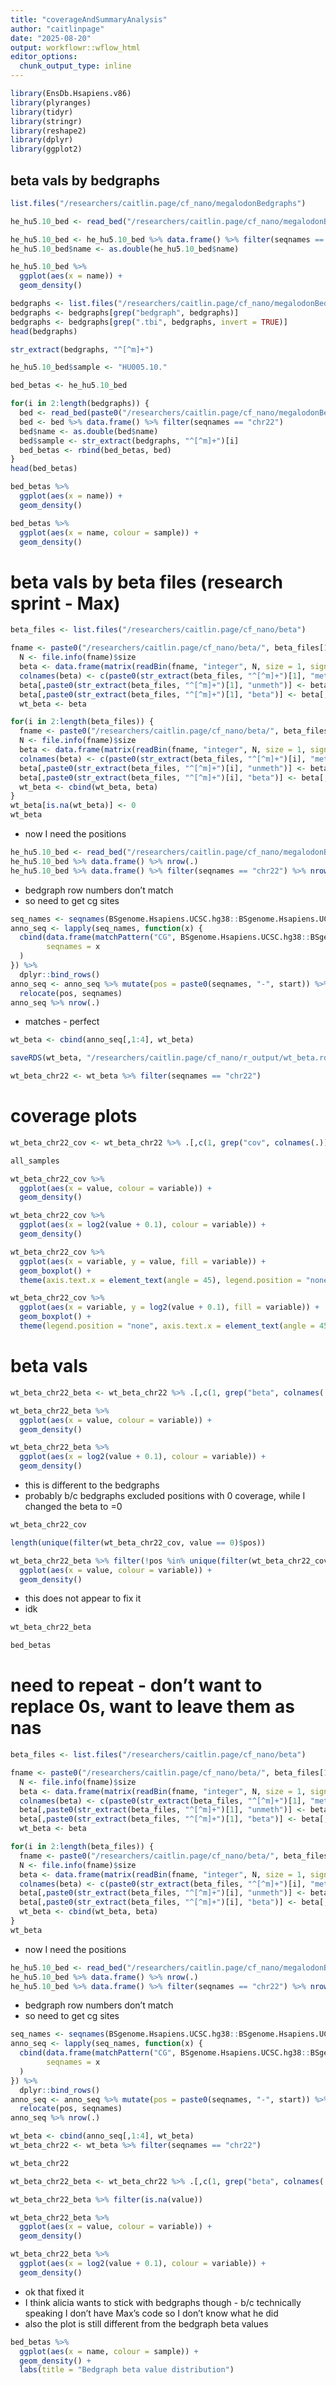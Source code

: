 ```yaml
---
title: "coverageAndSummaryAnalysis"
author: "caitlinpage"
date: "2025-08-20"
output: workflowr::wflow_html
editor_options:
  chunk_output_type: inline
---
```


```r
library(EnsDb.Hsapiens.v86)
library(plyranges)
library(tidyr)
library(stringr)
library(reshape2)
library(dplyr)
library(ggplot2)
```


## beta vals by bedgraphs

```r
list.files("/researchers/caitlin.page/cf_nano/megalodonBedgraphs")
```


```r
he_hu5.10_bed <- read_bed("/researchers/caitlin.page/cf_nano/megalodonBedgraphs/HU005.10.meg242.remora1.edgefix.modbam2bed.5mC.cut0.667.hg38.sorted.bedgraph.gz")
```

```r
he_hu5.10_bed <- he_hu5.10_bed %>% data.frame() %>% filter(seqnames == "chr22")
he_hu5.10_bed$name <- as.double(he_hu5.10_bed$name)
```

```r
he_hu5.10_bed %>% 
  ggplot(aes(x = name)) +
  geom_density()
```

```r
bedgraphs <- list.files("/researchers/caitlin.page/cf_nano/megalodonBedgraphs")
bedgraphs <- bedgraphs[grep("bedgraph", bedgraphs)]
bedgraphs <- bedgraphs[grep(".tbi", bedgraphs, invert = TRUE)]
head(bedgraphs)
```
```r
str_extract(bedgraphs, "^[^m]+")
```

```r
he_hu5.10_bed$sample <- "HU005.10."

bed_betas <- he_hu5.10_bed
```

```r
for(i in 2:length(bedgraphs)) {
  bed <- read_bed(paste0("/researchers/caitlin.page/cf_nano/megalodonBedgraphs/", bedgraphs[i]))
  bed <- bed %>% data.frame() %>% filter(seqnames == "chr22")
  bed$name <- as.double(bed$name)
  bed$sample <- str_extract(bedgraphs, "^[^m]+")[i]
  bed_betas <- rbind(bed_betas, bed)
}
head(bed_betas)
```

```r
bed_betas %>%
  ggplot(aes(x = name)) +
  geom_density()

bed_betas %>%
  ggplot(aes(x = name, colour = sample)) +
  geom_density()
```


# beta vals by beta files (research sprint - Max)

```r
beta_files <- list.files("/researchers/caitlin.page/cf_nano/beta")
```

```r
fname <- paste0("/researchers/caitlin.page/cf_nano/beta/", beta_files[1])
  N <- file.info(fname)$size
  beta <- data.frame(matrix(readBin(fname, "integer", N, size = 1, signed = FALSE), N / 2, 2, byrow=TRUE))
  colnames(beta) <- c(paste0(str_extract(beta_files, "^[^m]+")[1], "meth"), paste0(str_extract(beta_files, "^[^m]+")[1], "cov"))
  beta[,paste0(str_extract(beta_files, "^[^m]+")[1], "unmeth")] <- beta[,paste0(str_extract(beta_files, "^[^m]+")[1], "cov")] - beta[,paste0(str_extract(beta_files, "^[^m]+")[1], "meth")]
  beta[,paste0(str_extract(beta_files, "^[^m]+")[1], "beta")] <- beta[,paste0(str_extract(beta_files, "^[^m]+")[1], "meth")]/beta[,paste0(str_extract(beta_files, "^[^m]+")[1], "cov")]
  wt_beta <- beta
```

```r
for(i in 2:length(beta_files)) {
  fname <- paste0("/researchers/caitlin.page/cf_nano/beta/", beta_files[i])
  N <- file.info(fname)$size
  beta <- data.frame(matrix(readBin(fname, "integer", N, size = 1, signed = FALSE), N / 2, 2, byrow=TRUE))
  colnames(beta) <- c(paste0(str_extract(beta_files, "^[^m]+")[i], "meth"), paste0(str_extract(beta_files, "^[^m]+")[i], "cov"))
  beta[,paste0(str_extract(beta_files, "^[^m]+")[i], "unmeth")] <- beta[,paste0(str_extract(beta_files, "^[^m]+")[i], "cov")] - beta[,paste0(str_extract(beta_files, "^[^m]+")[i], "meth")]
  beta[,paste0(str_extract(beta_files, "^[^m]+")[i], "beta")] <- beta[,paste0(str_extract(beta_files, "^[^m]+")[i], "meth")]/beta[,paste0(str_extract(beta_files, "^[^m]+")[i], "cov")]
  wt_beta <- cbind(wt_beta, beta)
}
wt_beta[is.na(wt_beta)] <- 0
wt_beta
```
* now I need the positions
```r
he_hu5.10_bed <- read_bed("/researchers/caitlin.page/cf_nano/megalodonBedgraphs/HU005.10.meg242.remora1.edgefix.modbam2bed.5mC.cut0.667.hg38.sorted.bedgraph.gz")
he_hu5.10_bed %>% data.frame() %>% nrow(.)
he_hu5.10_bed %>% data.frame() %>% filter(seqnames == "chr22") %>% nrow(.)
```
* bedgraph row numbers don't match
* so need to get cg sites
```r
seq_names <- seqnames(BSgenome.Hsapiens.UCSC.hg38::BSgenome.Hsapiens.UCSC.hg38)[1:25]
anno_seq <- lapply(seq_names, function(x) {
  cbind(data.frame(matchPattern("CG", BSgenome.Hsapiens.UCSC.hg38::BSgenome.Hsapiens.UCSC.hg38[[x]])),
        seqnames = x
  )
}) %>%
  dplyr::bind_rows()
anno_seq <- anno_seq %>% mutate(pos = paste0(seqnames, "-", start)) %>%
  relocate(pos, seqnames)
anno_seq %>% nrow(.)
```
* matches - perfect

```r
wt_beta <- cbind(anno_seq[,1:4], wt_beta)
```

```r
saveRDS(wt_beta, "/researchers/caitlin.page/cf_nano/r_output/wt_beta.rds")
```


```r
wt_beta_chr22 <- wt_beta %>% filter(seqnames == "chr22")
```

# coverage plots

```r
wt_beta_chr22_cov <- wt_beta_chr22 %>% .[,c(1, grep("cov", colnames(.)))] %>% melt(id = "pos")
```
```r
all_samples
```


```r
wt_beta_chr22_cov %>%
  ggplot(aes(x = value, colour = variable)) +
  geom_density()

wt_beta_chr22_cov %>% 
  ggplot(aes(x = log2(value + 0.1), colour = variable)) +
  geom_density()
```

```r
wt_beta_chr22_cov %>%
  ggplot(aes(x = variable, y = value, fill = variable)) +
  geom_boxplot() +
  theme(axis.text.x = element_text(angle = 45), legend.position = "none")

wt_beta_chr22_cov %>%
  ggplot(aes(x = variable, y = log2(value + 0.1), fill = variable)) +
  geom_boxplot() +
  theme(legend.position = "none", axis.text.x = element_text(angle = 45))
```


# beta vals
```r
wt_beta_chr22_beta <- wt_beta_chr22 %>% .[,c(1, grep("beta", colnames(.)))] %>% melt(id = "pos")
```


```r
wt_beta_chr22_beta %>%
  ggplot(aes(x = value, colour = variable)) +
  geom_density()

wt_beta_chr22_beta %>%
  ggplot(aes(x = log2(value + 0.1), colour = variable)) +
  geom_density()
```
* this is different to the bedgraphs
* probably b/c bedgraphs excluded positions with 0 coverage, while I changed the beta to =0
```r
wt_beta_chr22_cov
```

```r
length(unique(filter(wt_beta_chr22_cov, value == 0)$pos))
```


```r
wt_beta_chr22_beta %>% filter(!pos %in% unique(filter(wt_beta_chr22_cov, value == 0)$pos)) %>%
  ggplot(aes(x = value, colour = variable)) +
  geom_density()
```
* this does not appear to fix it
* idk
```r
wt_beta_chr22_beta
```


```r
bed_betas
```

# need to repeat - don't want to replace 0s, want to leave them as nas


```r
beta_files <- list.files("/researchers/caitlin.page/cf_nano/beta")
```

```r
fname <- paste0("/researchers/caitlin.page/cf_nano/beta/", beta_files[1])
  N <- file.info(fname)$size
  beta <- data.frame(matrix(readBin(fname, "integer", N, size = 1, signed = FALSE), N / 2, 2, byrow=TRUE))
  colnames(beta) <- c(paste0(str_extract(beta_files, "^[^m]+")[1], "meth"), paste0(str_extract(beta_files, "^[^m]+")[1], "cov"))
  beta[,paste0(str_extract(beta_files, "^[^m]+")[1], "unmeth")] <- beta[,paste0(str_extract(beta_files, "^[^m]+")[1], "cov")] - beta[,paste0(str_extract(beta_files, "^[^m]+")[1], "meth")]
  beta[,paste0(str_extract(beta_files, "^[^m]+")[1], "beta")] <- beta[,paste0(str_extract(beta_files, "^[^m]+")[1], "meth")]/beta[,paste0(str_extract(beta_files, "^[^m]+")[1], "cov")]
  wt_beta <- beta
```

```r
for(i in 2:length(beta_files)) {
  fname <- paste0("/researchers/caitlin.page/cf_nano/beta/", beta_files[i])
  N <- file.info(fname)$size
  beta <- data.frame(matrix(readBin(fname, "integer", N, size = 1, signed = FALSE), N / 2, 2, byrow=TRUE))
  colnames(beta) <- c(paste0(str_extract(beta_files, "^[^m]+")[i], "meth"), paste0(str_extract(beta_files, "^[^m]+")[i], "cov"))
  beta[,paste0(str_extract(beta_files, "^[^m]+")[i], "unmeth")] <- beta[,paste0(str_extract(beta_files, "^[^m]+")[i], "cov")] - beta[,paste0(str_extract(beta_files, "^[^m]+")[i], "meth")]
  beta[,paste0(str_extract(beta_files, "^[^m]+")[i], "beta")] <- beta[,paste0(str_extract(beta_files, "^[^m]+")[i], "meth")]/beta[,paste0(str_extract(beta_files, "^[^m]+")[i], "cov")]
  wt_beta <- cbind(wt_beta, beta)
}
wt_beta
```
* now I need the positions
```r
he_hu5.10_bed <- read_bed("/researchers/caitlin.page/cf_nano/megalodonBedgraphs/HU005.10.meg242.remora1.edgefix.modbam2bed.5mC.cut0.667.hg38.sorted.bedgraph.gz")
he_hu5.10_bed %>% data.frame() %>% nrow(.)
he_hu5.10_bed %>% data.frame() %>% filter(seqnames == "chr22") %>% nrow(.)
```
* bedgraph row numbers don't match
* so need to get cg sites
```r
seq_names <- seqnames(BSgenome.Hsapiens.UCSC.hg38::BSgenome.Hsapiens.UCSC.hg38)[1:25]
anno_seq <- lapply(seq_names, function(x) {
  cbind(data.frame(matchPattern("CG", BSgenome.Hsapiens.UCSC.hg38::BSgenome.Hsapiens.UCSC.hg38[[x]])),
        seqnames = x
  )
}) %>%
  dplyr::bind_rows()
anno_seq <- anno_seq %>% mutate(pos = paste0(seqnames, "-", start)) %>%
  relocate(pos, seqnames)
anno_seq %>% nrow(.)

wt_beta <- cbind(anno_seq[,1:4], wt_beta)
wt_beta_chr22 <- wt_beta %>% filter(seqnames == "chr22")

wt_beta_chr22
```



```r
wt_beta_chr22_beta <- wt_beta_chr22 %>% .[,c(1, grep("beta", colnames(.)))] %>% melt(id = "pos")
```

```r
wt_beta_chr22_beta %>% filter(is.na(value))
```


```r
wt_beta_chr22_beta %>%
  ggplot(aes(x = value, colour = variable)) +
  geom_density()

wt_beta_chr22_beta %>%
  ggplot(aes(x = log2(value + 0.1), colour = variable)) +
  geom_density()
```
* ok that fixed it
* I think alicia wants to stick with bedgraphs though - b/c technically speaking I don't have Max's code so I don't know what he did
* also the plot is still different from the bedgraph beta values

```r
bed_betas %>%
  ggplot(aes(x = name, colour = sample)) +
  geom_density() +
  labs(title = "Bedgraph beta value distribution")
```

